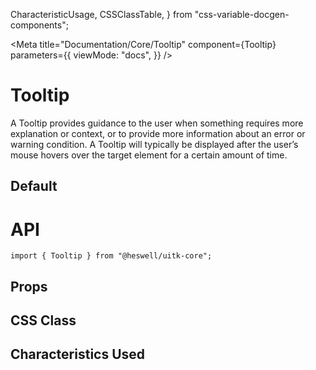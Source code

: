   CharacteristicUsage,
  CSSClassTable,
} from "css-variable-docgen-components";

<Meta
  title="Documentation/Core/Tooltip"
  component={Tooltip}
  parameters={{
    viewMode: "docs",
  }}
/>

# Tooltip

A Tooltip provides guidance to the user when something requires more explanation or context, or to provide more information about an error or warning condition. A Tooltip will typically be displayed after the user’s mouse hovers over the target element for a certain amount of time.

## Default

<Canvas>
  <Story id="core-tooltip--default" />
</Canvas>

# API

```
import { Tooltip } from "@heswell/uitk-core";
```

## Props

<ArgsTable of={Tooltip} />

## CSS Class

<CSSClassTable of={Tooltip} />

## Characteristics Used

<CharacteristicUsage of={Tooltip} />
